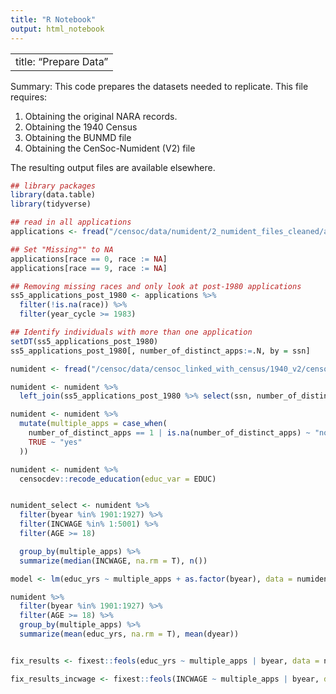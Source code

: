 ```yaml
---
title: "R Notebook"
output: html_notebook
---
```



---
title: "Prepare Data"
---

Summary: This code prepares the datasets needed to replicate. This file requires: 

(1) Obtaining the original NARA records. 
(2) Obtaining the 1940 Census
(3) Obtaining the BUNMD file 
(4) Obtaining the CenSoc-Numident (V2) file 

The resulting output files are available elsewhere. 

```r
## library packages 
library(data.table)
library(tidyverse)
```


```r
## read in all applications 
applications <- fread("/censoc/data/numident/2_numident_files_cleaned/apps_cleaned.csv")

## Set "Missing"" to NA 
applications[race == 0, race := NA]
applications[race == 9, race := NA]

## Removing missing races and only look at post-1980 applications
ss5_applications_post_1980 <- applications %>% 
  filter(!is.na(race)) %>% 
  filter(year_cycle >= 1983)

## Identify individuals with more than one application
setDT(ss5_applications_post_1980)
ss5_applications_post_1980[, number_of_distinct_apps:=.N, by = ssn]
```

```r
numident <- fread("/censoc/data/censoc_linked_with_census/1940_v2/censoc_numident_v2_linked_with_census.csv")

numident <- numident %>% 
  left_join(ss5_applications_post_1980 %>% select(ssn, number_of_distinct_apps))
```
```r
numident <- numident %>% 
  mutate(multiple_apps = case_when(
    number_of_distinct_apps == 1 | is.na(number_of_distinct_apps) ~ "no",
    TRUE ~ "yes"
  ))

numident <- numident %>% 
  censocdev::recode_education(educ_var = EDUC)


numident_select <- numident %>% 
  filter(byear %in% 1901:1927) %>% 
  filter(INCWAGE %in% 1:5001) %>% 
  filter(AGE >= 18)

  group_by(multiple_apps) %>% 
  summarize(median(INCWAGE, na.rm = T), n())

model <- lm(educ_yrs ~ multiple_apps + as.factor(byear), data = numident)
```

```r
numident %>% 
  filter(byear %in% 1901:1927) %>% 
  filter(AGE >= 18) %>% 
  group_by(multiple_apps) %>% 
  summarize(mean(educ_yrs, na.rm = T), mean(dyear))



```


```r
fix_results <- fixest::feols(educ_yrs ~ multiple_apps | byear, data = numident_select)

fix_results_incwage <- fixest::feols(INCWAGE ~ multiple_apps | byear, data = numident_select)

```


